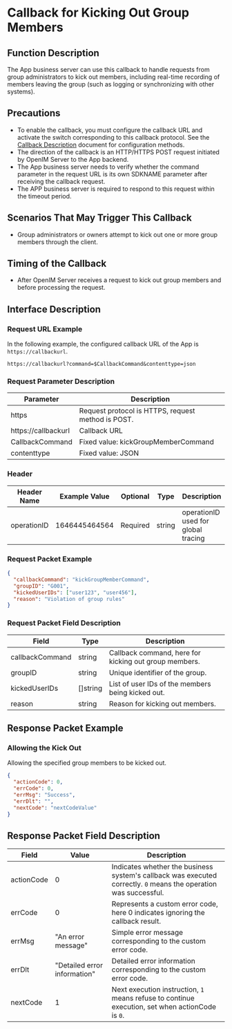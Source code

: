 # Callback for Kicking Out Group Members

## Function Description
The App business server can use this callback to handle requests from group administrators to kick out members, including real-time recording of members leaving the group (such as logging or synchronizing with other systems).

## Precautions
- To enable the callback, you must configure the callback URL and activate the switch corresponding to this callback protocol. See the [Callback Description](../introduction) document for configuration methods.
- The direction of the callback is an HTTP/HTTPS POST request initiated by OpenIM Server to the App backend.
- The App business server needs to verify whether the command parameter in the request URL is its own SDKNAME parameter after receiving the callback request.
- The APP business server is required to respond to this request within the timeout period.

## Scenarios That May Trigger This Callback
- Group administrators or owners attempt to kick out one or more group members through the client.

## Timing of the Callback
- After OpenIM Server receives a request to kick out group members and before processing the request.

## Interface Description

### Request URL Example
In the following example, the configured callback URL of the App is `https://callbackurl`.
```plaintext
https://callbackurl?command=$CallbackCommand&contenttype=json
```

### Request Parameter Description

| Parameter            | Description                                     |
|----------------------|-------------------------------------------------|
| https                | Request protocol is HTTPS, request method is POST. |
| https://callbackurl  | Callback URL                                    |
| CallbackCommand      | Fixed value: kickGroupMemberCommand             |
| contenttype          | Fixed value: JSON                               |

### Header
| Header Name | Example Value  | Optional | Type   | Description                        |
|-------------|----------------|----------|--------|------------------------------------|
| operationID | 1646445464564  | Required | string | operationID used for global tracing |

### Request Packet Example
```json
{
  "callbackCommand": "kickGroupMemberCommand",
  "groupID": "G001",
  "kickedUserIDs": ["user123", "user456"],
  "reason": "Violation of group rules"
}
```

### Request Packet Field Description

| Field           | Type     | Description                                    |
|-----------------|----------|------------------------------------------------|
| callbackCommand | string   | Callback command, here for kicking out group members. |
| groupID         | string   | Unique identifier of the group.                |
| kickedUserIDs   | []string | List of user IDs of the members being kicked out. |
| reason          | string   | Reason for kicking out members.                |

## Response Packet Example

### Allowing the Kick Out
Allowing the specified group members to be kicked out.

```json
{
  "actionCode": 0,
  "errCode": 0,
  "errMsg": "Success",
  "errDlt": "",
  "nextCode": "nextCodeValue"
}
```

## Response Packet Field Description

| Field       | Value         | Description                                             |
|-------------|---------------|---------------------------------------------------------|
| actionCode  | 0             | Indicates whether the business system's callback was executed correctly. `0` means the operation was successful. |
| errCode     | 0             | Represents a custom error code, here 0 indicates ignoring the callback result.     |
| errMsg      | "An error message" | Simple error message corresponding to the custom error code. |
| errDlt      | "Detailed error information" | Detailed error information corresponding to the custom error code. |
| nextCode    | 1             | Next execution instruction, `1` means refuse to continue execution, set when actionCode is `0`. |